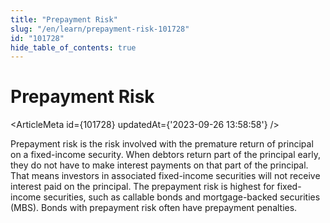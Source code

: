 ```yaml
---
title: "Prepayment Risk"
slug: "/en/learn/prepayment-risk-101728"
id: "101728"
hide_table_of_contents: true
---
```



# Prepayment Risk

<ArticleMeta id={101728} updatedAt={'2023-09-26 13:58:58'} />
<div className='border-solid border-b border-t-0 my-4 border-[var(--ifm-color-gray-300)]' />

Prepayment risk is the risk involved with the premature return of principal on a fixed-income security. When debtors return part of the principal early, they do not have to make interest payments on that part of the principal. That means investors in associated fixed-income securities will not receive interest paid on the principal. The prepayment risk is highest for fixed-income securities, such as callable bonds and mortgage-backed securities (MBS). Bonds with prepayment risk often have prepayment penalties.
